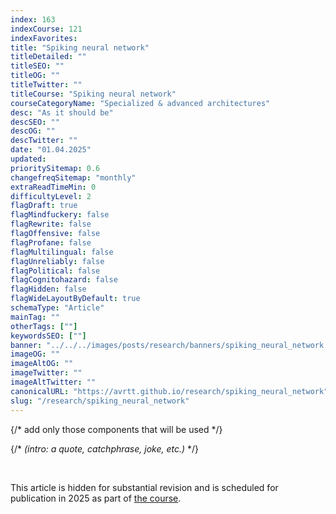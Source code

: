 ```yaml
---
index: 163
indexCourse: 121
indexFavorites:
title: "Spiking neural network"
titleDetailed: ""
titleSEO: ""
titleOG: ""
titleTwitter: ""
titleCourse: "Spiking neural network"
courseCategoryName: "Specialized & advanced architectures"
desc: "As it should be"
descSEO: ""
descOG: ""
descTwitter: ""
date: "01.04.2025"
updated:
prioritySitemap: 0.6
changefreqSitemap: "monthly"
extraReadTimeMin: 0
difficultyLevel: 2
flagDraft: true
flagMindfuckery: false
flagRewrite: false
flagOffensive: false
flagProfane: false
flagMultilingual: false
flagUnreliably: false
flagPolitical: false
flagCognitohazard: false
flagHidden: false
flagWideLayoutByDefault: true
schemaType: "Article"
mainTag: ""
otherTags: [""]
keywordsSEO: [""]
banner: "../../../images/posts/research/banners/spiking_neural_network.jpg"
imageOG: ""
imageAltOG: ""
imageTwitter: ""
imageAltTwitter: ""
canonicalURL: "https://avrtt.github.io/research/spiking_neural_network"
slug: "/research/spiking_neural_network"
---
```


{/* add only those components that will be used
*/}


{/* *(intro: a quote, catchphrase, joke, etc.)* */}

<br/>


This article is hidden for substantial revision and is scheduled for publication in 2025 as part of [the course](/course).